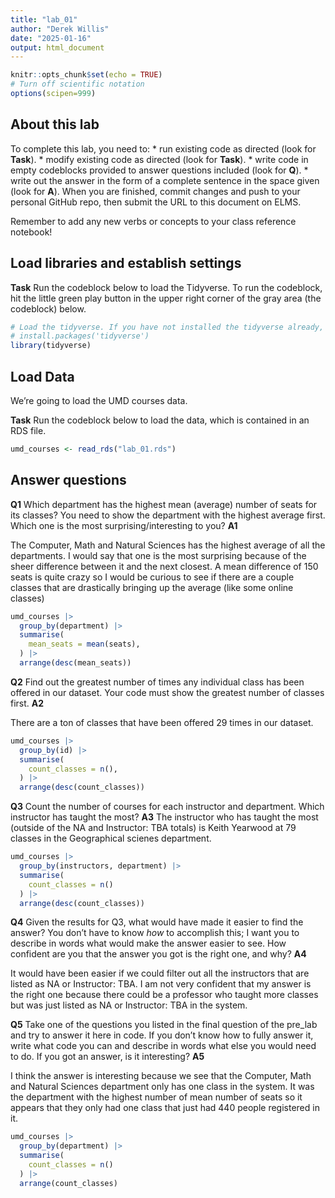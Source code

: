```yaml
---
title: "lab_01"
author: "Derek Willis"
date: "2025-01-16"
output: html_document
---
```


```r
knitr::opts_chunk$set(echo = TRUE)
# Turn off scientific notation
options(scipen=999)
```

## About this lab

To complete this lab, you need to: \* run existing code as directed (look for **Task**). \* modify existing code as directed (look for **Task**). \* write code in empty codeblocks provided to answer questions included (look for **Q**). \* write out the answer in the form of a complete sentence in the space given (look for **A**). When you are finished, commit changes and push to your personal GitHub repo, then submit the URL to this document on ELMS.

Remember to add any new verbs or concepts to your class reference notebook!

## Load libraries and establish settings

**Task** Run the codeblock below to load the Tidyverse. To run the codeblock, hit the little green play button in the upper right corner of the gray area (the codeblock) below.

```r
# Load the tidyverse. If you have not installed the tidyverse already, remove the # from the next line and run it first.  
# install.packages('tidyverse')
library(tidyverse)
```

## Load Data

We're going to load the UMD courses data.

**Task** Run the codeblock below to load the data, which is contained in an RDS file.

```r
umd_courses <- read_rds("lab_01.rds")
```

## Answer questions

**Q1** Which department has the highest mean (average) number of seats for its classes? You need to show the department with the highest average first. Which one is the most surprising/interesting to you? **A1**

The Computer, Math and Natural Sciences has the highest average of all the departments. I would say that one is the most surprising because of the sheer difference between it and the next closest. A mean difference of 150 seats is quite crazy so I would be curious to see if there are a couple classes that are drastically bringing up the average (like some online classes)

```r
umd_courses |>
  group_by(department) |>
  summarise(
    mean_seats = mean(seats),
  ) |>
  arrange(desc(mean_seats))
```

**Q2** Find out the greatest number of times any individual class has been offered in our dataset. Your code must show the greatest number of classes first.
**A2**

There are a ton of classes that have been offered 29 times in our dataset.

```r
umd_courses |>
  group_by(id) |>
  summarise(
    count_classes = n(),
  ) |>
  arrange(desc(count_classes))
```

**Q3** Count the number of courses for each instructor and department. Which instructor has taught the most?
**A3** The instructor who has taught the most (outside of the NA and Instructor: TBA totals) is Keith Yearwood at 79 classes in the Geographical scienes department.

```r
umd_courses |>
  group_by(instructors, department) |>
  summarise(
    count_classes = n()
  ) |>
  arrange(desc(count_classes))
```

**Q4** Given the results for Q3, what would have made it easier to find the answer? You don't have to know *how* to accomplish this; I want you to describe in words what would make the answer easier to see. How confident are you that the answer you got is the right one, and why? **A4**

It would have been easier if we could filter out all the instructors that are listed as NA or Instructor: TBA. I am not very confident that my answer is the right one because there could be a professor who taught more classes but was just listed as NA or Instructor: TBA in the system.

**Q5** Take one of the questions you listed in the final question of the pre_lab and try to answer it here in code. If you don't know how to fully answer it, write what code you can and describe in words what else you would need to do. If you got an answer, is it interesting? **A5**

I think the answer is interesting because we see that the Computer, Math and Natural Sciences department only has one class in the system. It was the department with the highest number of mean number of seats so it appears that they only had one class that just had 440 people registered in it. 

```r
umd_courses |>
  group_by(department) |>
  summarise(
    count_classes = n()
  ) |>
  arrange(count_classes)
```
